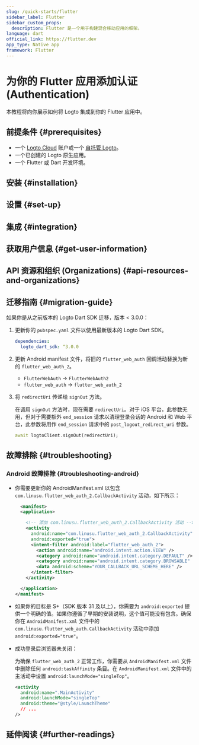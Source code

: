 ```yaml
---
slug: /quick-starts/flutter
sidebar_label: Flutter
sidebar_custom_props:
  description: Flutter 是一个用于构建混合移动应用的框架。
language: dart
official_link: https://flutter.dev
app_type: Native app
framework: Flutter
---
```




# 为你的 Flutter 应用添加认证 (Authentication)

本教程将向你展示如何将 Logto 集成到你的 Flutter 应用中。

<Tip />

## 前提条件 \{#prerequisites}

- 一个 [Logto Cloud](https://cloud.logto.io) 账户或一个 [自托管 Logto](/introduction/set-up-logto-oss)。
- 一个已创建的 Logto 原生应用。
- 一个 Flutter 或 Dart 开发环境。

## 安装 \{#installation}

<Installation />

## 设置 \{#set-up}

<Dependency />

## 集成 \{#integration}

<Integration />

## 获取用户信息 \{#get-user-information}

<GetUserInfo />

## API 资源和组织 (Organizations) \{#api-resources-and-organizations}

<ApiResources />

<Organization />

## 迁移指南 \{#migration-guide}

如果你是从之前版本的 Logto Dart SDK 迁移，版本 < 3.0.0：

1. 更新你的 `pubspec.yaml` 文件以使用最新版本的 Logto Dart SDK。

   ```yaml title="pubspec.yaml"
   dependencies:
     logto_dart_sdk: ^3.0.0
   ```

2. 更新 Android manifest 文件，将旧的 `flutter_web_auth` 回调活动替换为新的 `flutter_web_auth_2`。

   - `FlutterWebAuth` -> `FlutterWebAuth2`
   - `flutter_web_auth` -> `flutter_web_auth_2`

3. 将 `redirectUri` 传递给 `signOut` 方法。

   在调用 `signOut` 方法时，现在需要 `redirectUri`。对于 iOS 平台，此参数无用，但对于需要额外 `end_session` 请求以清理登录会话的 Android 和 Web 平台，此参数将用作 `end_session` 请求中的 `post_logout_redirect_uri` 参数。

   ```dart
   await logtoClient.signOut(redirectUri);
   ```

## 故障排除 \{#troubleshooting}

### Android 故障排除 \{#troubleshooting-android}

- 你需要更新你的 AndroidManifest.xml 以包含 `com.linusu.flutter_web_auth_2.CallbackActivity` 活动，如下所示：

  ```xml title="android/app/src/main/AndroidManifest.xml"
    <manifest>
    <application>

      <!-- 添加 com.linusu.flutter_web_auth_2.CallbackActivity 活动 -->
      <activity
        android:name="com.linusu.flutter_web_auth_2.CallbackActivity"
        android:exported="true">
        <intent-filter android:label="flutter_web_auth_2">
          <action android:name="android.intent.action.VIEW" />
          <category android:name="android.intent.category.DEFAULT" />
          <category android:name="android.intent.category.BROWSABLE" />
          <data android:scheme="YOUR_CALLBACK_URL_SCHEME_HERE" />
        </intent-filter>
      </activity>

    </application>
  </manifest>
  ```

- 如果你的目标是 S+（SDK 版本 31 及以上），你需要为 `android:exported` 提供一个明确的值。如果你遵循了早期的安装说明，这个值可能没有包含。确保你在 `AndroidManifest.xml` 文件中的 `com.linusu.flutter_web_auth.CallbackActivity` 活动中添加 `android:exported="true"`。

- 成功登录后浏览器未关闭：

  为确保 `flutter_web_auth_2` 正常工作，你需要从 `AndroidManifest.xml` 文件中删除任何 `android:taskAffinity` 条目。在 `AndroidManifest.xml` 文件中的主活动中设置 `android:launchMode="singleTop"`。

  ```xml title="android/app/src/main/AndroidManifest.xml"
  <activity
    android:name=".MainActivity"
    android:launchMode="singleTop"
    android:theme="@style/LaunchTheme"
    // ...
  />
  ```

## 延伸阅读 \{#further-readings}

<FurtherReadings />
